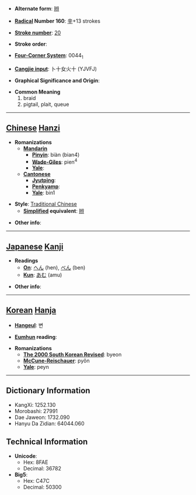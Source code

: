 * '''Alternate form''': [[辫]]

* '''[[Wiktionary:Chinese radical index| Radical]] Number 160''': [[Wiktionary:Chinese radical index 辛|辛]]+13 strokes

* '''[[Wiktionary:Chinese total strokes index|Stroke number]]''': [[Wiktionary:Chinese total strokes index 20|20]]

* '''Stroke order''': 

* '''[[Wiktionary:Chinese four corner index|Four-Corner System]]''': 0044<sub>1</sub>

* '''[[Wiktionary:Chinese Cangjie index|Cangjie input]]''': 卜十女火十 (YJVFJ)

* '''Graphical Significance and Origin''': 

* '''Common Meaning'''
*#braid
*# pigtail, plait, queue


----

== [[Chinese]] [[Hanzi]] ==

* '''Romanizations'''
** '''[[Mandarin]]'''
*** '''[[Pinyin]]''': biàn (bian4)
*** '''[[Wade-Giles]]''': pien<sup>4</sup>
*** '''[[Yale]]''': 
** '''[[Cantonese]]'''
*** '''[[Jyutping]]''':
*** '''[[Penkyamp]]''': 
*** '''[[Yale]]''': bin1

* '''Style''': [[Traditional Chinese]] 
** '''[[Simplified Chinese|Simplified]] equivalent''': [[辫]]

* '''Other info''': 

----

== [[Japanese]] [[Kanji]] ==

* '''Readings'''
** '''[[On]]''': [[へん]] (hen), [[べん]] (ben)
** '''[[Kun]]''': [[あむ]] (amu)

* '''Other info''':  

----

== [[Korean]] [[Hanja]] ==

* '''[[Hangeul]]''': 변

* '''[[Eumhun]] reading''': 

* '''Romanizations'''
** '''[[The 2000 South Korean Revised Romanization|The 2000 South Korean Revised]]''': byeon
** '''[[McCune-Reischauer]]''': pyŏn
** '''[[Yale]]''': peyn

----

== Dictionary Information ==

* KangXi: 1252.130
* Morobashi: 27991
* Dae Jaweon: 1732.090
* Hanyu Da Zidian: 64044.060

== Technical Information ==

* '''Unicode''':
** Hex: 8FAE
** Decimal: 36782
* '''Big5''':
** Hex: C47C
** Decimal: 50300
